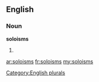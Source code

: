 ==English==

===Noun===
'''soloisms'''

# {{plural of|[[soloism]]}}

[[Category:English plurals]]

[[ar:soloisms]]
[[fr:soloisms]]
[[my:soloisms]]